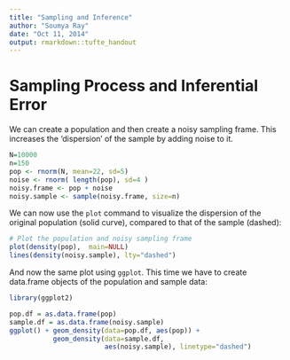 ```yaml
---
title: "Sampling and Inference"
author: "Soumya Ray"
date: "Oct 11, 2014"
output: rmarkdown::tufte_handout
---
```


# Sampling Process and Inferential Error
We can create a population and then create a noisy sampling frame. This increases the 'dispersion' of the sample by adding noise to it.

\marginnote{This code block creates a population and noise vectors of size N, creates a sampling frame with noise, and samples from it.}
```r
N=10000
n=150
pop <- rnorm(N, mean=22, sd=5)
noise <- rnorm( length(pop), sd=4 )
noisy.frame <- pop + noise
noisy.sample <- sample(noisy.frame, size=n)
```

We can now use the `plot` command to visualize the dispersion of the original population (solid curve), compared to that of the sample (dashed):
```r
# Plot the population and noisy sampling frame
plot(density(pop),  main=NULL)
lines(density(noisy.sample), lty="dashed")
```
  
  
  
And now the same plot using `ggplot`. This time we have to create data.frame objects of the population and sample data:
```r
library(ggplot2)
```

```r
pop.df = as.data.frame(pop)
sample.df = as.data.frame(noisy.sample)
ggplot() + geom_density(data=pop.df, aes(pop)) + 
           geom_density(data=sample.df, 
                        aes(noisy.sample), linetype="dashed")
```










